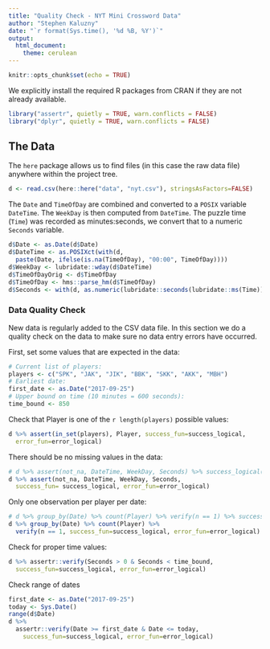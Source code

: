 ```yaml
---
title: "Quality Check - NYT Mini Crossword Data"
author: "Stephen Kaluzny"
date: "`r format(Sys.time(), '%d %B, %Y')`"
output:
  html_document: 
    theme: cerulean
---
```


```r
knitr::opts_chunk$set(echo = TRUE)
```

We explicitly install the required R packages from CRAN if they
are not already available.

```r
library("assertr", quietly = TRUE, warn.conflicts = FALSE)
library("dplyr", quietly = TRUE, warn.conflicts = FALSE)
```
  
## The Data

The `here` package allows us to find files (in this case the raw data file)
anywhere within the project tree.

```r
d <- read.csv(here::here("data", "nyt.csv"), stringsAsFactors=FALSE)
```

The `Date` and `TimeOfDay` are combined and converted to a `POSIX` variable `DateTime`.
The `WeekDay` is then computed from `DateTime`.
The puzzle time (`Time`) was recorded as minutes:seconds,
we convert that to a numeric `Seconds` variable.
```r
d$Date <- as.Date(d$Date)
d$DateTime <- as.POSIXct(with(d,
  paste(Date, ifelse(is.na(TimeOfDay), "00:00", TimeOfDay))))
d$WeekDay <- lubridate::wday(d$DateTime)
d$TimeOfDayOrig <- d$TimeOfDay
d$TimeOfDay <- hms::parse_hm(d$TimeOfDay)
d$Seconds <- with(d, as.numeric(lubridate::seconds(lubridate::ms(Time))))
```

### Data Quality Check

New data is regularly added to the CSV data file.
In this section we do a quality check on the data to make sure no
data entry errors have occurred.

First, set some values that are expected in the data:

```r
# Current list of players:
players <- c("SPK", "JAK", "JIK", "BBK", "SKK", "AKK", "MBH")
# Earliest date:
first_date <- as.Date("2017-09-25")
# Upper bound on time (10 minutes = 600 seconds):
time_bound <- 850
```

Check that Player is one of the `r length(players)` possible values:
```r
d %>% assert(in_set(players), Player, success_fun=success_logical,
  error_fun=error_logical)
```

There should be no missing values in the data:
```r
# d %>% assert(not_na, DateTime, WeekDay, Seconds) %>% success_logical()
d %>% assert(not_na, DateTime, WeekDay, Seconds,
  success_fun= success_logical, error_fun=error_logical)
```

Only one observation per player per date:
```r
# d %>% group_by(Date) %>% count(Player) %>% verify(n == 1) %>% success_logical()
d %>% group_by(Date) %>% count(Player) %>%
  verify(n == 1, success_fun=success_logical, error_fun=error_logical)
```

Check for proper time values:
```r
d %>% assertr::verify(Seconds > 0 & Seconds < time_bound,
  success_fun=success_logical, error_fun=error_logical)
```

Check range of dates
```r
first_date <- as.Date("2017-09-25")
today <- Sys.Date()
range(d$Date)
d %>% 
  assertr::verify(Date >= first_date & Date <= today,
    success_fun=success_logical, error_fun=error_logical)
```
